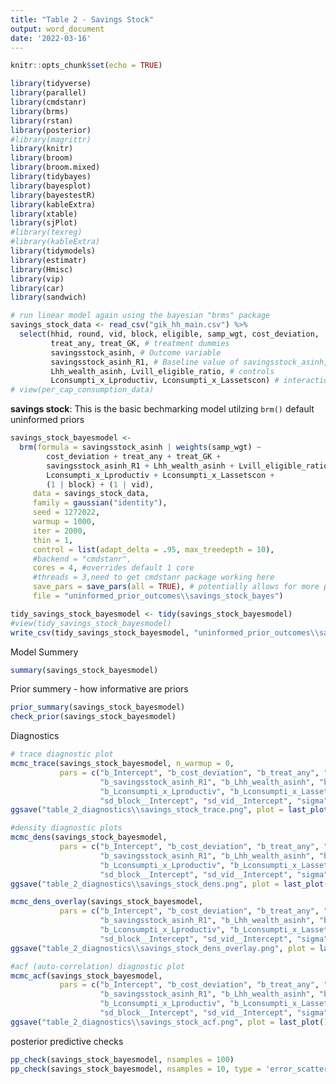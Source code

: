 ```yaml
---
title: "Table 2 - Savings Stock"
output: word_document
date: '2022-03-16'
---
```


```r
knitr::opts_chunk$set(echo = TRUE)
```

```r
library(tidyverse)
library(parallel)
library(cmdstanr)
library(brms)
library(rstan)
library(posterior)
#library(magrittr)
library(knitr)
library(broom)
library(broom.mixed)
library(tidybayes)
library(bayesplot)
library(bayestestR)
library(kableExtra)
library(xtable)
library(sjPlot)
#library(texreg)
#library(kableExtra)
library(tidymodels)
library(estimatr)
library(Hmisc)
library(vip)
library(car)
library(sandwich)
```

```r
# run linear model again using the bayesian "brms" package
savings_stock_data <- read_csv("gik_hh_main.csv") %>%
  select(hhid, round, vid, block, eligible, samp_wgt, cost_deviation,
         treat_any, treat_GK, # treatment dummies
         savingsstock_asinh, # Outcome variable
         savingsstock_asinh_R1, # Baseline value of savingsstock_asinh, present in both rounds
         Lhh_wealth_asinh, Lvill_eligible_ratio, # controls
         Lconsumpti_x_Lproductiv, Lconsumpti_x_Lassetscon) # interactions
# view(per_cap_consumption_data)
```


**savings stock**: This is the basic bechmarking model utilzing `brm()` default uninformed priors

```r
savings_stock_bayesmodel <-
  brm(formula = savingsstock_asinh | weights(samp_wgt) ~
        cost_deviation + treat_any + treat_GK +
        savingsstock_asinh_R1 + Lhh_wealth_asinh + Lvill_eligible_ratio + 
        Lconsumpti_x_Lproductiv + Lconsumpti_x_Lassetscon +
        (1 | block) + (1 | vid),
     data = savings_stock_data,
     family = gaussian("identity"),
     seed = 1272022,
     warmup = 1000,
     iter = 2000,
     thin = 1,
     control = list(adapt_delta = .95, max_treedepth = 10),
     #backend = "cmdstanr",
     cores = 4, #overrides default 1 core
     #threads = 3,need to get cmdstanr package working here
     save_pars = save_pars(all = TRUE), # potentially allows for more post-processing functionality
     file = "uninformed_prior_outcomes\\savings_stock_bayes")
```

```r
tidy_savings_stock_bayesmodel <- tidy(savings_stock_bayesmodel)
#view(tidy_savings_stock_bayesmodel)
write_csv(tidy_savings_stock_bayesmodel, "uninformed_prior_outcomes\\savings_stock_bayes.csv")
```

Model Summery
```r
summary(savings_stock_bayesmodel)
```

Prior summery - how informative are priors
```r
prior_summary(savings_stock_bayesmodel)
check_prior(savings_stock_bayesmodel)
```

Diagnostics
```r
# trace diagnostic plot
mcmc_trace(savings_stock_bayesmodel, n_warmup = 0,
           pars = c("b_Intercept", "b_cost_deviation", "b_treat_any", "b_treat_GK",
                    "b_savingsstock_asinh_R1", "b_Lhh_wealth_asinh", "b_Lvill_eligible_ratio",
                    "b_Lconsumpti_x_Lproductiv", "b_Lconsumpti_x_Lassetscon",
                    "sd_block__Intercept", "sd_vid__Intercept", "sigma"))
ggsave("table_2_diagnostics\\savings_stock_trace.png", plot = last_plot(), width = 12, height = 5)

#density diagnostic plots
mcmc_dens(savings_stock_bayesmodel,
           pars = c("b_Intercept", "b_cost_deviation", "b_treat_any", "b_treat_GK",
                    "b_savingsstock_asinh_R1", "b_Lhh_wealth_asinh", "b_Lvill_eligible_ratio",
                    "b_Lconsumpti_x_Lproductiv", "b_Lconsumpti_x_Lassetscon",
                    "sd_block__Intercept", "sd_vid__Intercept", "sigma"))
ggsave("table_2_diagnostics\\savings_stock_dens.png", plot = last_plot(), width = 12, height = 5)

mcmc_dens_overlay(savings_stock_bayesmodel,
           pars = c("b_Intercept", "b_cost_deviation", "b_treat_any", "b_treat_GK",
                    "b_savingsstock_asinh_R1", "b_Lhh_wealth_asinh", "b_Lvill_eligible_ratio",
                    "b_Lconsumpti_x_Lproductiv", "b_Lconsumpti_x_Lassetscon",
                    "sd_block__Intercept", "sd_vid__Intercept", "sigma"))
ggsave("table_2_diagnostics\\savings_stock_dens_overlay.png", plot = last_plot(), width = 12, height = 5)

#acf (auto-correlation) diagnostic plot
mcmc_acf(savings_stock_bayesmodel,
           pars = c("b_Intercept", "b_cost_deviation", "b_treat_any", "b_treat_GK",
                    "b_savingsstock_asinh_R1", "b_Lhh_wealth_asinh", "b_Lvill_eligible_ratio",
                    "b_Lconsumpti_x_Lproductiv", "b_Lconsumpti_x_Lassetscon",
                    "sd_block__Intercept", "sd_vid__Intercept", "sigma"))
ggsave("table_2_diagnostics\\savings_stock_acf.png", plot = last_plot(), width = 12, height = 5)
```

posterior predictive checks
```r
pp_check(savings_stock_bayesmodel, nsamples = 100)
pp_check(savings_stock_bayesmodel, nsamples = 10, type = 'error_scatter_avg', alpha = .1)
```
